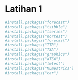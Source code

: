 
# Latihan 1

```r
#install.packages("forecast")
#install.packages("tsibble")
#install.packages("tseries")
#install.packages("nortest")
#install.packages("forecast")
#install.packages("TTR")
#install.packages("TSA")
#install.packages("graphics")
#install.packages("aTSA")
#install.packages("lmtest")
#install.packages("MLmestrics")
#install.packages("car")
```

